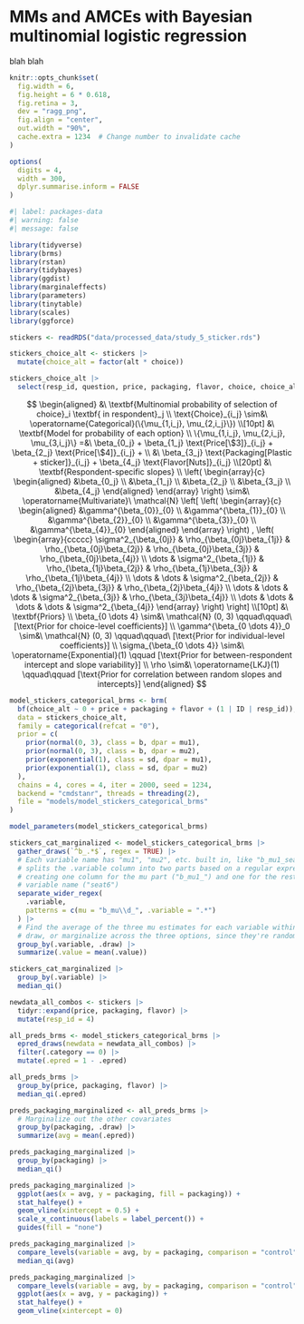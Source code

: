 # MMs and AMCEs with Bayesian multinomial logistic regression

blah blah

```r
knitr::opts_chunk$set(
  fig.width = 6,
  fig.height = 6 * 0.618,
  fig.retina = 3,
  dev = "ragg_png",
  fig.align = "center",
  out.width = "90%",
  cache.extra = 1234  # Change number to invalidate cache
)

options(
  digits = 4,
  width = 300,
  dplyr.summarise.inform = FALSE
)
```

```r
#| label: packages-data
#| warning: false
#| message: false

library(tidyverse)
library(brms)
library(rstan)
library(tidybayes)
library(ggdist)
library(marginaleffects)
library(parameters)
library(tinytable)
library(scales)
library(ggforce)

stickers <- readRDS("data/processed_data/study_5_sticker.rds")
```



```r
stickers_choice_alt <- stickers |>
  mutate(choice_alt = factor(alt * choice))

stickers_choice_alt |>
  select(resp_id, question, price, packaging, flavor, choice, choice_alt)
```

::: {.column-page-inset-right}

$$
\begin{aligned}
&\ \textbf{Multinomial probability of selection of choice}_i \textbf{ in respondent}_j \\
\text{Choice}_{i_j} \sim&\ \operatorname{Categorical}(\{\mu_{1,i_j}, \mu_{2,i_j}\}) \\[10pt]
&\ \textbf{Model for probability of each option} \\
\{\mu_{1,i_j}, \mu_{2,i_j}, \mu_{3,i_j}\} =&\ \beta_{0_j} + \beta_{1_j} \text{Price[\$3]}_{i_j} + \beta_{2_j} \text{Price[\$4]}_{i_j} + \\
&\ \beta_{3_j} \text{Packaging[Plastic + sticker]}_{i_j} + \beta_{4_j} \text{Flavor[Nuts]}_{i_j} \\[20pt]  
&\ \textbf{Respondent-specific slopes} \\
\left(
  \begin{array}{c} 
    \begin{aligned}
      &\beta_{0_j} \\
      &\beta_{1_j} \\
      &\beta_{2_j} \\
      &\beta_{3_j} \\
      &\beta_{4_j}
    \end{aligned}
  \end{array}
\right) \sim&\ \operatorname{Multivariate}\ \mathcal{N} \left[
\left(
  \begin{array}{c} 
    \begin{aligned}
      &\gamma^{\beta_{0}}_{0} \\
      &\gamma^{\beta_{1}}_{0} \\
      &\gamma^{\beta_{2}}_{0} \\
      &\gamma^{\beta_{3}}_{0} \\
      &\gamma^{\beta_{4}}_{0}
    \end{aligned}
  \end{array}
\right)
, 
\left(
  \begin{array}{ccccc}
     \sigma^2_{\beta_{0j}} & \rho_{\beta_{0j}\beta_{1j}} & \rho_{\beta_{0j}\beta_{2j}} & \rho_{\beta_{0j}\beta_{3j}} & \rho_{\beta_{0j}\beta_{4j}} \\ 
     \dots & \sigma^2_{\beta_{1j}} & \rho_{\beta_{1j}\beta_{2j}} & \rho_{\beta_{1j}\beta_{3j}} & \rho_{\beta_{1j}\beta_{4j}} \\ 
     \dots & \dots & \sigma^2_{\beta_{2j}} & \rho_{\beta_{2j}\beta_{3j}} & \rho_{\beta_{2j}\beta_{4j}} \\ 
     \dots & \dots & \dots & \sigma^2_{\beta_{3j}} & \rho_{\beta_{3j}\beta_{4j}} \\ 
     \dots & \dots & \dots & \dots & \sigma^2_{\beta_{4j}}
  \end{array}
\right)
\right] \\[10pt]
&\ \textbf{Priors} \\
\beta_{0 \dots 4} \sim&\ \mathcal{N} (0, 3) \qquad\qquad\ [\text{Prior for choice-level coefficients}] \\
\gamma^{\beta_{0 \dots 4}}_0 \sim&\ \mathcal{N} (0, 3) \qquad\qquad\ [\text{Prior for individual-level coefficients}] \\
\sigma_{\beta_{0 \dots 4}} \sim&\ \operatorname{Exponential}(1) \qquad [\text{Prior for between-respondent intercept and slope variability}] \\
\rho \sim&\ \operatorname{LKJ}(1) \qquad\qquad [\text{Prior for correlation between random slopes and intercepts}]
\end{aligned}
$$

:::

```r
model_stickers_categorical_brms <- brm(
  bf(choice_alt ~ 0 + price + packaging + flavor + (1 | ID | resp_id)),
  data = stickers_choice_alt,
  family = categorical(refcat = "0"),
  prior = c(
    prior(normal(0, 3), class = b, dpar = mu1),
    prior(normal(0, 3), class = b, dpar = mu2),
    prior(exponential(1), class = sd, dpar = mu1),
    prior(exponential(1), class = sd, dpar = mu2)
  ),
  chains = 4, cores = 4, iter = 2000, seed = 1234,
  backend = "cmdstanr", threads = threading(2),
  file = "models/model_stickers_categorical_brms"
)
```

```r
model_parameters(model_stickers_categorical_brms)
```

```r
stickers_cat_marginalized <- model_stickers_categorical_brms |>
  gather_draws(`^b_.*$`, regex = TRUE) |>
  # Each variable name has "mu1", "mu2", etc. built in, like "b_mu1_seat6". This
  # splits the .variable column into two parts based on a regular expression,
  # creating one column for the mu part ("b_mu1_") and one for the rest of the
  # variable name ("seat6")
  separate_wider_regex(
    .variable,
    patterns = c(mu = "b_mu\\d_", .variable = ".*")
  ) |>
  # Find the average of the three mu estimates for each variable within each
  # draw, or marginalize across the three options, since they're randomized
  group_by(.variable, .draw) |>
  summarize(.value = mean(.value)) 

stickers_cat_marginalized |>
  group_by(.variable) |>
  median_qi()
```

```r
newdata_all_combos <- stickers |> 
  tidyr::expand(price, packaging, flavor) |> 
  mutate(resp_id = 4)

all_preds_brms <- model_stickers_categorical_brms |> 
  epred_draws(newdata = newdata_all_combos) |> 
  filter(.category == 0) |> 
  mutate(.epred = 1 - .epred)
```

```r
all_preds_brms |> 
  group_by(price, packaging, flavor) |> 
  median_qi(.epred)
```

```r
preds_packaging_marginalized <- all_preds_brms |> 
  # Marginalize out the other covariates
  group_by(packaging, .draw) |>
  summarize(avg = mean(.epred))

preds_packaging_marginalized |> 
  group_by(packaging) |> 
  median_qi()
```

```r
preds_packaging_marginalized |> 
  ggplot(aes(x = avg, y = packaging, fill = packaging)) +
  stat_halfeye() +
  geom_vline(xintercept = 0.5) +
  scale_x_continuous(labels = label_percent()) +
  guides(fill = "none")
```

```r
preds_packaging_marginalized |>
  compare_levels(variable = avg, by = packaging, comparison = "control") |> 
  median_qi(avg)
```

```r
preds_packaging_marginalized |>
  compare_levels(variable = avg, by = packaging, comparison = "control") |> 
  ggplot(aes(x = avg, y = packaging)) +
  stat_halfeye() +
  geom_vline(xintercept = 0)
```
